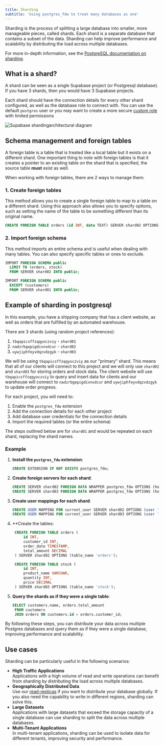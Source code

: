 ```yaml
---
title: Sharding
subtitle: 'Using postgres_fdw to treat many databases as one'
---
```


Sharding is the process of splitting a large database into smaller, more manageable pieces, called shards. Each shard is a separate database that contains a subset of the data. Sharding can help improve performance and scalability by distributing the load across multiple databases.

For more in-depth information, see the [PostgreSQL documentation on sharding](https://www.postgresql.org/docs/current/postgres-fdw.html).

## What is a shard?

A shard can be seen as a single Supabase project (or Postgresql database). If you have 3 shards, then you would have 3 Supabase projects.

Each shard should have the connection details for every other shard configured, as well as the database role to connect with. You can use the default `postgres` user or you may want to create a more secure [custom role](/docs/guides/database/postgres/roles) with limited permissions 

![Supabase shardingarchitectural diagram](/docs/img/database/sharding)

## Schema management and foreign tables

A foreign table is a table that is treated like a local table but it exists on a different shard. One important thing to note with foreign tables is that it creates a pointer to an existing table on the shard that is specified, the source table **must** exist as well.

When working with foreign tables, there are 2 ways to manage them:

### 1. Create foreign tables

This method allows you to create a single foreign table to map to a table on a different shard. Using this approach also allows you to specify options, such as setting the name of the table to be something different than its original name.

```sql
CREATE FOREIGN TABLE orders (id INT, data TEXT) SERVER shard02 OPTIONS (table_name 'orders');
```

### 2. Import foreign schema

This method imports an entire schema and is useful when dealing with many tables. You can also specify specific tables or ones to exclude.

```sql
IMPORT FOREIGN SCHEMA public
  LIMIT TO (orders, stock)
  FROM SERVER shard02 INTO public;
```

```sql
IMPORT FOREIGN SCHEMA public
  EXCEPT (customers)
  FROM SERVER shard01 INTO public;
```

## Example of sharding in postgresql

In this example, you have a shipping company that has a client website, as well as orders that are fulfilled by an automated warehouse. 

There are 3 shards (using random project references):
1. `tbqapicsffzqqyoczviy` - `shard01`
2. `nadzrbgepigdivnxdcur` - `shard02`
3. `uywjiphfeyvdqzvdzgyk` - `shard03`

We will be using `tbqapicsffzqqyoczviy` as our "primary" shard. This means that all of our clients will connect to this project and we will only use `shard02` and `shard03` for storing orders and stock data. 
The client website will use `tbqapicsffzqqyoczviy` to query and insert data for clients and our warehouse will connect to `nadzrbgepigdivnxdcur` and `uywjiphfeyvdqzvdzgyk` to update order progress.

For each project, you will need to:
1. Enable the `postgres_fdw` extension
2. Add the connection details for each other project
3. Add database user credentials for the connection details
4. Import the required tables (or the entire schema)

The steps outlined below are for `shard01` and would be repeated on each shard, replacing the shard names.

### Example

1. **Install the `postgres_fdw` extension**:

   ```sql
   CREATE EXTENSION IF NOT EXISTS postgres_fdw;
   ```

2. **Create foreign servers for each shard**:

   ```sql
   CREATE SERVER shard02 FOREIGN DATA WRAPPER postgres_fdw OPTIONS (host 'db.nadzrbgepigdivnxdcur.supabase.co', dbname 'postgres', port '5432');
   CREATE SERVER shard03 FOREIGN DATA WRAPPER postgres_fdw OPTIONS (host 'db.uywjiphfeyvdqzvdzgyk.supabase.co', dbname 'postgres', port '5432');
   ```

3. **Create user mappings for each shard**:

   ```sql
   CREATE USER MAPPING FOR current_user SERVER shard02 OPTIONS (user 'shard_user', password 'shard_password');
   CREATE USER MAPPING FOR current_user SERVER shard03 OPTIONS (user 'shard_user', password 'shard_password');
   ```

4. **Create the tables:

   ```sql
    CREATE FOREIGN TABLE orders (
        id INT,
        customer_id INT,
        order_date TIMESTAMP,
        total_amount DECIMAL
    ) SERVER shard02 OPTIONS (table_name 'orders');

    CREATE FOREIGN TABLE stock (
        id INT,
        product_name VARCHAR,
        quantity INT,
        price DECIMAL
    ) SERVER shard03 OPTIONS (table_name 'stock');
    ```

5. **Query the shards as if they were a single table**:

   ```sql
   SELECT customers.name, orders.total_amount
    FROM customers
    JOIN orders ON customers.id = orders.customer_id;
   ```

By following these steps, you can distribute your data across multiple Postgres databases and query them as if they were a single database, improving performance and scalability.

## Use cases

Sharding can be particularly useful in the following scenarios:

- **High Traffic Applications**
  <br />
  Applications with a high volume of read and write operations can benefit from sharding by distributing the load across multiple databases.
- **Geographically Distributed Data**
  <br />
  Use our [read-replicas](/docs/guides/platform/read-replicas) if you want to distribute your database globally. If you also need the capability to write in different regions, sharding can solve this.
- **Large Datasets**
  <br />
  Applications with large datasets that exceed the storage capacity of a single database can use sharding to split the data across multiple databases.
- **Multi-Tenant Applications**
  <br />
  In multi-tenant applications, sharding can be used to isolate data for different tenants, improving security and performance.

